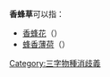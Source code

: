 '''香蜂草'''可以指： 
* [[香蜂花|香蜂花]]（{{lang-xm|Melissa officinalis}}）
* [[蜂香薄荷|蜂香薄荷]]（{{lang-xm|Monarda didyma}}）
{{消歧義}}
[[Category:三字物種消歧義|Category:三字物種消歧義]]